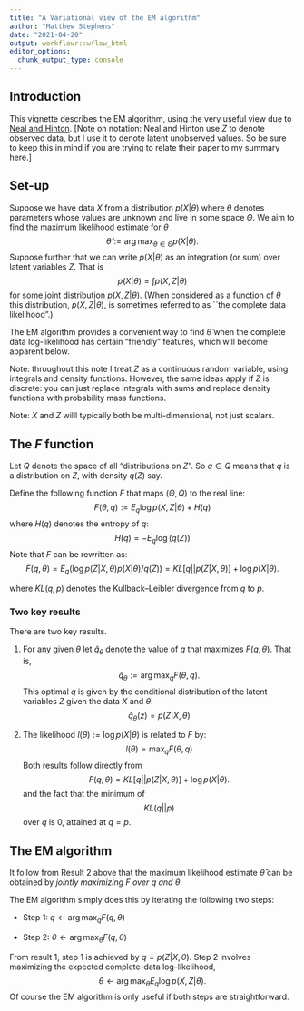 ```yaml
---
title: "A Variational view of the EM algorithm"
author: "Matthew Stephens"
date: "2021-04-20"
output: workflowr::wflow_html
editor_options:
  chunk_output_type: console
---
```


## Introduction

This vignette describes the EM algorithm, using the very useful
view due to 
[Neal and Hinton](https://link.springer.com/chapter/10.1007/978-94-011-5014-9_12).  [Note on notation: Neal and Hinton use $Z$ to denote observed data, but I use it to denote latent unobserved values. So be sure to keep this in mind
if you are trying to relate their paper to my summary here.]

## Set-up

Suppose we have data $X$ from a distribution $p(X|\theta)$ 
where $\theta$ denotes parameters whose values are unknown
and live in some space $\Theta$. 
We aim to find the maximum likelihood estimate for $\theta$
$$\hat\theta:= \arg \max_{\theta \in \Theta} p(X | \theta).$$
Suppose further that we can write $p(X | \theta)$ as an integration
(or sum) over latent variables $Z$. That is
$$p(X | \theta) = \int p(X, Z| \theta)$$
for some joint distribution $p(X,Z| \theta)$.
(When considered as a function of $\theta$ this 
distribution, $p(X,Z | \theta)$, is sometimes referred to as ``the complete data likelihood".)


The EM algorithm provides a convenient way to find $\hat\theta$
when the complete data log-likelihood has certain "friendly" features, which will become apparent below. 

Note: throughout this note I treat $Z$ as a continuous random variable,
using integrals and density functions.
However, the same ideas apply if $Z$ is discrete: you can just replace integrals with sums and replace density functions with probability mass functions.

Note: $X$ and $Z$ willl typically both be multi-dimensional, not just scalars.

## The $F$ function

Let $Q$ denote the space of all "distributions on $Z$".
So $q \in Q$ means that $q$ is a distribution on $Z$, with density 
$q(Z)$ say. 

Define the following function $F$ that maps $(\Theta, Q)$ to the real line:
$$F(\theta,q):= E_q \log p(X, Z | \theta) + H(q)$$
where $H(q)$ denotes the entropy of $q$: 
$$H(q) = - E_q \log(q(Z))$$
Note that $F$ can be rewritten as:
$$F(q,\theta) = E_q(\log p(Z|X,\theta) p(X| \theta)/ q(Z)) = KL[ q || p(Z|X,\theta) ] + \log p(X| \theta).$$

where $KL(q,p)$ denotes the Kullback--Leibler divergence from $q$ to $p$.

### Two key results

There are two key results.

1. For any given $\theta$ let $\hat{q}_\theta$ denote the value of $q$ that maximizes $F(q,\theta)$. That is,
$$\hat{q}_\theta:= \arg \max_q F(\theta,q).$$
This optimal $q$ is given by the conditional distribution of the latent variables $Z$ given the data $X$ and $\theta$:
$$\hat{q}_\theta(z) = p(Z | X, \theta)$$

2. The likelihood $l(\theta):=\log p(X| \theta)$ is related to $F$ by:
$$l(\theta) = \max_q F(\theta,q)$$
Both results follow directly from
$$F(q,\theta) = KL[ q || p(Z|X,\theta) ] + \log p(X| \theta).$$
and the fact that the minimum of $$KL(q || p)$$ over $q$ is 0, attained
at $q=p$.


## The EM algorithm

It follow from Result 2 above that the maximum likelihood estimate $\hat\theta$ can be obtained by *jointly maximizing $F$ over $q$ and $\theta$*.

The EM algorithm simply does this by iterating the following two steps:

- Step 1: $q \leftarrow \arg \max_q F(q,\theta)$

- Step 2: $\theta \leftarrow \arg \max_\theta F(q,\theta)$

From result 1, step 1 is achieved by $q = p(Z | X,\theta)$. 
Step 2 involves maximizing the expected complete-data log-likelihood,
$$\theta \leftarrow \arg \max_\theta E_q \log p(X,Z|\theta).$$
Of course the EM algorithm is only useful if both steps are straightforward.

